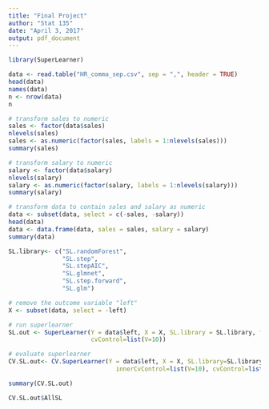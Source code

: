 ---
title: "Final Project"
author: "Stat 135"
date: "April 3, 2017"
output: pdf_document
---

```{r}

library(SuperLearner)

data <- read.table("HR_comma_sep.csv", sep = ",", header = TRUE)
head(data)
names(data)
n <- nrow(data)
n

# transform sales to numeric
sales <- factor(data$sales)
nlevels(sales)
sales <- as.numeric(factor(sales, labels = 1:nlevels(sales)))
summary(sales)

# transform salary to numeric
salary <- factor(data$salary)
nlevels(salary)
salary <- as.numeric(factor(salary, labels = 1:nlevels(salary)))
summary(salary)

# transform data to contain sales and salary as numeric
data <- subset(data, select = c(-sales, -salary))
head(data)
data <- data.frame(data, sales = sales, salary = salary)
summary(data)

SL.library<- c("SL.randomForest", 
               "SL.step",
               "SL.stepAIC",
               "SL.glmnet",
               "SL.step.forward",
               "SL.glm")

# remove the outcome variable "left"
X <- subset(data, select = -left)

# run superlearner
SL.out <- SuperLearner(Y = data$left, X = X, SL.library = SL.library, family = "binomial",
                       cvControl=list(V=10))

# evaluate superlearner
CV.SL.out<- CV.SuperLearner(Y = data$left, X = X, SL.library=SL.library, family='binomial',
                              innerCvControl=list(V=10), cvControl=list(V=10))

summary(CV.SL.out)

CV.SL.out$AllSL

```

